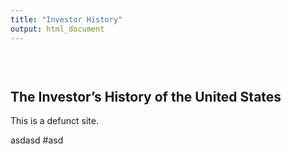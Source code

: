 ```yaml
---
title: "Investor History"
output: html_document
---
```


<style type="text/css">
.title {
  display: none;
}

#getting-started img {
  margin-right: 10px;
}

</style>

<div class="row" style="padding-top: 30px;">
<div class="col-sm-6">

# **The Investor's History of the United States**

This is a defunct site. 



</div>
<div class="col-sm-6">
asdasd
#asd

</a>
</div>
